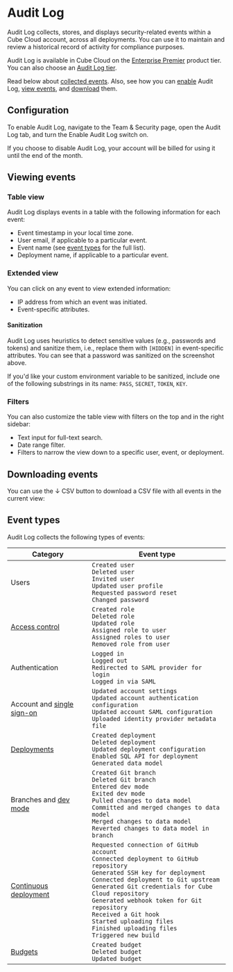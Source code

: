 # Audit Log

Audit Log collects, stores, and displays security-related events within a Cube Cloud
account, across all deployments. You can use it to maintain and review a historical
record of activity for compliance purposes.

<SuccessBox>

Audit Log is available in Cube Cloud on the
[Enterprise Premier](https://cube.dev/pricing) product tier.
You can also choose an [Audit Log tier](/product/deployment/cloud/pricing#audit-log-tiers).

</SuccessBox>

Read below about [collected events](#event-types). Also, see how you can [enable](#configuration)
Audit Log, [view events](#viewing-events), and [download](#downloading-events) them.

<YouTubeVideo url="https://www.youtube.com/embed/W7hQzLS3wPc" />

## Configuration

To enable Audit Log, navigate to the <Btn>Team & Security</Btn> page, open the
<Btn>Audit Log</Btn> tab, and turn the <Btn>Enable Audit Log</Btn> switch on.

<InfoBox>

If you choose to disable Audit Log, your account will be billed for using it until the
end of the month.

</InfoBox>

## Viewing events

### Table view

Audit Log displays events in a table with the following information for each event:
- Event timestamp in your local time zone.
- User email, if applicable to a particular event.
- Event name (see [event types](#event-types) for the full list).
- Deployment name, if applicable to a particular event.

<Screenshot src="https://ucarecdn.com/93cec1af-4307-402e-826e-930f39626071/" />

### Extended view

You can click on any event to view extended information:
- IP address from which an event was initiated.
- Event-specific attributes.

<Screenshot src="https://ucarecdn.com/43f0d225-0cde-40dd-867b-8705f3ee0ff2/" />

#### Sanitization

Audit Log uses heuristics to detect sensitive values (e.g., passwords and tokens)
and sanitize them, i.e., replace them with `[HIDDEN]` in event-specific
attributes. You can see that a password was sanitized on the screenshot above.

If you'd like your custom environment variable to be sanitized, include one of
the following substrings in its name: `PASS`, `SECRET`, `TOKEN`, `KEY`.

### Filters

You can also customize the table view with filters on the top and in the right sidebar:
- Text input for full-text search.
- Date range filter.
- Filters to narrow the view down to a specific user, event, or deployment.

<Screenshot
  src="https://ucarecdn.com/794dcf79-4268-46ad-8077-f2675dede9d0/"
  highlight="inset(1% 0.5% 49% 52.5% round 10px)"
/>

## Downloading events

You can use the <Btn>↓ CSV</Btn> button to download a CSV file with all events in the
current view:

<Screenshot
  src="https://ucarecdn.com/794dcf79-4268-46ad-8077-f2675dede9d0/"
  highlight="inset(1% 50% 92% 43% round 10px)"
/>

## Event types

Audit Log collects the following types of events:

| Category | Event type |
| --- | --- |
| Users | `Created user`<br/>`Deleted user`<br/>`Invited user`<br/>`Updated user profile`<br/>`Requested password reset`<br/>`Changed password` |
| [Access control](/product/workspace/access-control) | `Created role`<br/>`Deleted role`<br/>`Updated role`<br/>`Assigned role to user`<br/>`Assigned roles to user`<br/>`Removed role from user` |
| Authentication | `Logged in`<br/>`Logged out`<br/>`Redirected to SAML provider for login`<br/>`Logged in via SAML` |
| Account and [single sign-on](/product/workspace/sso) | `Updated account settings`<br/>`Updated account authentication configuration`<br/>`Updated account SAML configuration`<br/>`Uploaded identity provider metadata file` |
| [Deployments](/product/deployment/cloud/deployments) | `Created deployment`<br/>`Deleted deployment`<br/>`Updated deployment configuration`<br/>`Enabled SQL API for deployment`<br/>`Generated data model` |
| Branches and [dev mode](/product/workspace/dev-mode) | `Created Git branch`<br/>`Deleted Git branch`<br/>`Entered dev mode`<br/>`Exited dev mode`<br/>`Pulled changes to data model`<br/>`Committed and merged changes to data model`<br/>`Merged changes to data model`<br/>`Reverted changes to data model in branch` |
| [Continuous deployment](/product/deployment/cloud/continuous-deployment) | `Requested connection of GitHub account`<br/>`Connected deployment to GitHub repository`<br/>`Generated SSH key for deployment`<br/>`Connected deployment to Git upstream`<br/>`Generated Git credentials for Cube Cloud repository`<br/>`Generated webhook token for Git repository`<br/>`Received a Git hook`<br/>`Started uploading files`<br/>`Finished uploading files`<br/>`Triggered new build` |
| [Budgets](/product/workspace/budgets) | `Created budget`<br/>`Deleted budget`<br/>`Updated budget` |